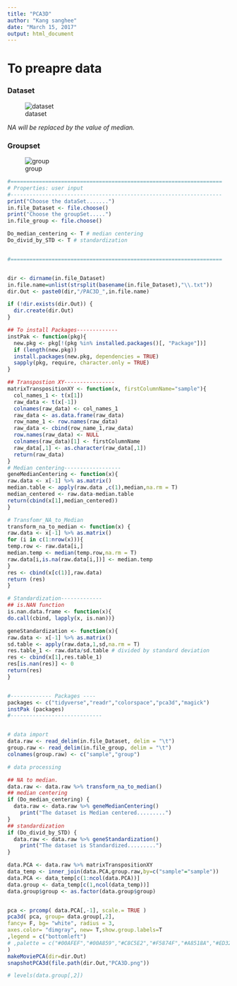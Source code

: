 ```yaml
---
title: "PCA3D"
author: "Kang sanghee"
date: "March 15, 2017"
output: html_document
---
```


# To preapre data

### Dataset
![dataset](example_dataset/Figures/PCA3D_dataset.png)    

_NA will be replaced by the value of median._


### Groupset    
![group](example_dataset/Figures/PCA3D_groupset.png)    

```r

#===================================================================
# Properties: user input
#-------------------------------------------------------------------
print("Choose the dataSet.......")
in.file_Dataset <- file.choose()
print("Choose the groupSet.....")
in.file_group <- file.choose()

Do_median_centering <- T # median centering
Do_divid_by_STD <- T # standardization


#===================================================================


dir <- dirname(in.file_Dataset)
in.file.name=unlist(strsplit(basename(in.file_Dataset),"\\.txt"))
dir.Out <- paste0(dir,"/PAC3D_",in.file.name)

if (!dir.exists(dir.Out)) {
  dir.create(dir.Out)
}

## To install Packages-------------
instPak <- function(pkg){
  new.pkg <- pkg[!(pkg %in% installed.packages()[, "Package"])]
  if (length(new.pkg)) 
  install.packages(new.pkg, dependencies = TRUE)
  sapply(pkg, require, character.only = TRUE)
}

## Transpostion XY----------------
matrixTranspositionXY <- function(x, firstColumnName="sample"){
  col_names_1 <- t(x[1])
  raw_data <- t(x[-1])
  colnames(raw_data) <- col_names_1
  raw_data <- as.data.frame(raw_data)
  row_name_1 <- row.names(raw_data)
  raw_data <- cbind(row_name_1,raw_data)
  row.names(raw_data) <- NULL
  colnames(raw_data)[1] <- firstColumnName
  raw_data[,1] <- as.character(raw_data[,1])
  return(raw_data)
}
# Median centering------------------
geneMedianCentering <- function(x){
raw.data <- x[-1] %>% as.matrix()
median.table <- apply(raw.data ,c(1),median,na.rm = T)
median_centered <- raw.data-median.table
return(cbind(x[1],median_centered))
}

# Transfomr_NA_to_Median
transform_na_to_median <- function(x) {
raw.data <- x[-1] %>% as.matrix()
for (i in c(1:nrow(x))){
temp.row <- raw.data[i,]
median.temp <- median(temp.row,na.rm = T)
raw.data[i,is.na(raw.data[i,])] <- median.temp
}
res <- cbind(x[c(1)],raw.data)
return (res)
}

# Standardization-------------
## is.NAN function
is.nan.data.frame <- function(x){
do.call(cbind, lapply(x, is.nan))}

geneStandardization <- function(x){
raw.data <- x[-1] %>% as.matrix()
sd.table <- apply(raw.data,1,sd,na.rm = T)
res.table_1 <- raw.data/sd.table # divided by standard deviation
res <- cbind(x[1],res.table_1)
res[is.nan(res)] <- 0
return(res)
}


#------------- Packages ----
packages <- c("tidyverse","readr","colorspace","pca3d","magick")
instPak (packages) 
#-----------------------------


# data import
data.raw <- read_delim(in.file_Dataset, delim = "\t")
group.raw <- read_delim(in.file_group, delim = "\t")
colnames(group.raw) <- c("sample","group")

# data processing

## NA to median.
data.raw <- data.raw %>% transform_na_to_median()
## median centering
if (Do_median_centering) {
  data.raw <- data.raw %>% geneMedianCentering()
    print("The dataset is Median centered.........")
}
## standardization
if (Do_divid_by_STD) {
  data.raw <- data.raw %>% geneStandardization()
    print("The dataset is Standardized.........")
}

data.PCA <- data.raw %>% matrixTranspositionXY
data_temp <- inner_join(data.PCA,group.raw,by=c("sample"="sample"))
data.PCA <- data_temp[c(1:ncol(data.PCA))]
data.group <- data_temp[c(1,ncol(data_temp))]
data.group$group <- as.factor(data.group$group)


pca <- prcomp( data.PCA[,-1], scale.= TRUE )
pca3d( pca, group= data.group[,2],
fancy= F, bg= "white", radius = 3,
axes.color= "dimgray", new= T,show.group.labels=T
,legend = c("bottomleft")
# ,palette = c("#00AFEF","#00A859","#C8C5E2","#F5874F","#A8518A","#ED3237")
)
makeMoviePCA(dir=dir.Out)
snapshotPCA3d(file.path(dir.Out,"PCA3D.png"))

# levels(data.group[,2])

```

